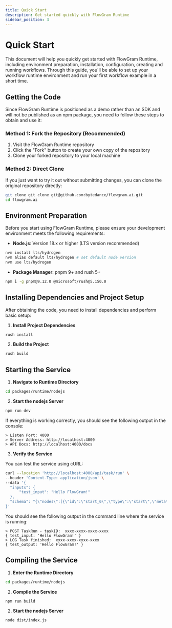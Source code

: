 ```yaml
---
title: Quick Start
description: Get started quickly with FlowGram Runtime
sidebar_position: 3
---
```


# Quick Start

This document will help you quickly get started with FlowGram Runtime, including environment preparation, installation, configuration, creating and running workflows. Through this guide, you'll be able to set up your workflow runtime environment and run your first workflow example in a short time.

## Getting the Code

Since FlowGram Runtime is positioned as a demo rather than an SDK and will not be published as an npm package, you need to follow these steps to obtain and use it:

### Method 1: Fork the Repository (Recommended)

1. Visit the FlowGram Runtime repository
2. Click the "Fork" button to create your own copy of the repository
3. Clone your forked repository to your local machine

### Method 2: Direct Clone

If you just want to try it out without submitting changes, you can clone the original repository directly:

```bash
git clone git clone git@github.com:bytedance/flowgram.ai.git
cd flowgram.ai
```

## Environment Preparation

Before you start using FlowGram Runtime, please ensure your development environment meets the following requirements:

- **Node.js**: Version 18.x or higher (LTS version recommended)

```bash
nvm install lts/hydrogen
nvm alias default lts/hydrogen # set default node version
nvm use lts/hydrogen
```

- **Package Manager**: pnpm 9+ and rush 5+

```bash
npm i -g pnpm@9.12.0 @microsoft/rush@5.150.0
```

## Installing Dependencies and Project Setup

After obtaining the code, you need to install dependencies and perform basic setup:

1. **Install Project Dependencies**

```bash
rush install
```

2. **Build the Project**

```bash
rush build
```

## Starting the Service

1. **Navigate to Runtime Directory**

```bash
cd packages/runtime/nodejs
```

2. **Start the nodejs Server**

```bash
npm run dev
```

If everything is working correctly, you should see the following output in the console:

```
> Listen Port: 4000
> Server Address: http://localhost:4000
> API Docs: http://localhost:4000/docs
```

3. **Verify the Service**

You can test the service using cURL:

```bash
curl --location 'http://localhost:4000/api/task/run' \
--header 'Content-Type: application/json' \
--data '{
  "inputs": {
      "test_input": "Hello FlowGram!"
  },
  "schema": "{\"nodes\":[{\"id\":\"start_0\",\"type\":\"start\",\"meta\":{\"position\":{\"x\":180,\"y\":0}},\"data\":{\"title\":\"Start\",\"outputs\":{\"type\":\"object\",\"properties\":{\"test_input\":{\"key\":4,\"name\":\"test_input\",\"isPropertyRequired\":true,\"type\":\"string\",\"extra\":{\"index\":0}}},\"required\":[\"test_input\"]}}},{\"id\":\"end_0\",\"type\":\"end\",\"meta\":{\"position\":{\"x\":640,\"y\":0}},\"data\":{\"title\":\"End\",\"inputsValues\":{\"test_output\":{\"type\":\"ref\",\"content\":[\"start_0\",\"test_input\"]}},\"inputs\":{\"type\":\"object\",\"properties\":{\"test_output\":{\"type\":\"string\"}}}}}],\"edges\":[{\"sourceNodeID\":\"start_0\",\"targetNodeID\":\"end_0\"}]}"
}'
```

You should see the following output in the command line where the service is running:

```
> POST TaskRun - taskID:  xxxx-xxxx-xxxx-xxxx
{ test_input: 'Hello FlowGram!' }
> LOG Task finished:  xxxx-xxxx-xxxx-xxxx
{ test_output: 'Hello FlowGram!' }
```

## Compiling the Service

1. **Enter the Runtime Directory**

```bash
cd packages/runtime/nodejs
```

2. **Compile the Service**

```bash
npm run build
```

2. **Start the nodejs Server**

```bash
node dist/index.js
```
